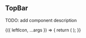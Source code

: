 


<Meta title="Components/TopBar" />

## TopBar

TODO: add component description

<Preview>
  <Story
    name="TopBar"
    argTypes={{
      leftIcon: { control: { type: "select", options: Object.keys(icons) } },
      rightIcon: { control: { type: "select", options: Object.keys(icons) } },
      title: { control: { type: "text" } },
    }}
    args={{ leftIcon: "settings" }}
  >
    {({ leftIcon, ...args }) => {
      return (
        <TopBar leftIcon={leftIcon} {...args} />
      );
    }}
  </Story>
</Preview>
